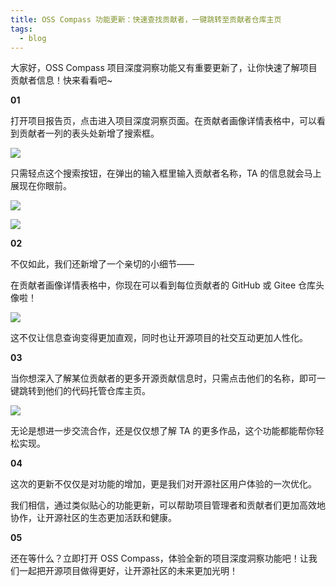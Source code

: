 ```yaml
---
title: OSS Compass 功能更新：快速查找贡献者，一键跳转至贡献者仓库主页
tags:
  - blog
---
```


大家好，OSS Compass 项目深度洞察功能又有重要更新了，让你快速了解项目贡献者信息！快来看看吧~

**01**

打开项目报告页，点击进入项目深度洞察页面。在贡献者画像详情表格中，可以看到贡献者一列的表头处新增了搜索框。

![](media/2.png)

只需轻点这个搜索按钮，在弹出的输入框里输入贡献者名称，TA 的信息就会马上展现在你眼前。

![](media/3.png)

![](media/4.png)

**02**

不仅如此，我们还新增了一个亲切的小细节——

在贡献者画像详情表格中，你现在可以看到每位贡献者的 GitHub 或 Gitee 仓库头像啦！

![](media/5.png)

这不仅让信息查询变得更加直观，同时也让开源项目的社交互动更加人性化。

**03**

当你想深入了解某位贡献者的更多开源贡献信息时，只需点击他们的名称，即可一键跳转到他们的代码托管仓库主页。

![](media/6.png)

无论是想进一步交流合作，还是仅仅想了解 TA 的更多作品，这个功能都能帮你轻松实现。

**04**

这次的更新不仅仅是对功能的增加，更是我们对开源社区用户体验的一次优化。

我们相信，通过类似贴心的功能更新，可以帮助项目管理者和贡献者们更加高效地协作，让开源社区的生态更加活跃和健康。

**05**

还在等什么？立即打开 OSS Compass，体验全新的项目深度洞察功能吧！让我们一起把开源项目做得更好，让开源社区的未来更加光明！
